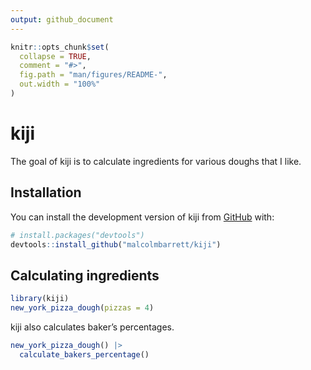 ```yaml
---
output: github_document
---
```


<!-- README.md is generated from README.Rmd. Please edit that file -->

```r
knitr::opts_chunk$set(
  collapse = TRUE,
  comment = "#>",
  fig.path = "man/figures/README-",
  out.width = "100%"
)
```

# kiji

<!-- badges: start -->
<!-- badges: end -->

The goal of kiji is to calculate ingredients for various doughs that I like.

## Installation

You can install the development version of kiji from [GitHub](https://github.com/) with:

``` r
# install.packages("devtools")
devtools::install_github("malcolmbarrett/kiji")
```

## Calculating ingredients

```r
library(kiji)
new_york_pizza_dough(pizzas = 4)
```

kiji also calculates baker's percentages.

```r
new_york_pizza_dough() |> 
  calculate_bakers_percentage()
```

